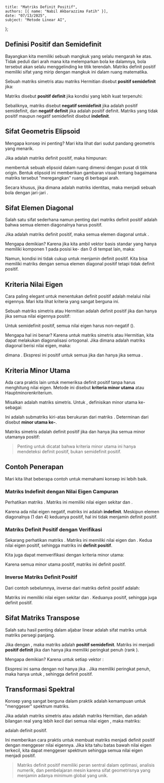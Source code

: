     title: "Matriks Definit Positif",
    authors: [{ name: "Nabil Akbarazzima Fatih" }],
    date: "07/13/2025",
    subject: "Metode Linear AI",
};

## Definisi Positif dan Semidefinit

Bayangkan kita memiliki sebuah mangkuk yang selalu mengarah ke atas. Tidak peduli dari arah mana kita melemparkan bola ke dalamnya, bola tersebut akan selalu menggelinding ke titik terendah. Matriks definit positif memiliki sifat yang mirip dengan mangkuk ini dalam ruang matematika.

Sebuah matriks simetris <InlineMath math="A \in \mathbb{R}^{n \times n}" /> atau matriks Hermitian <InlineMath math="A \in \mathbb{C}^{n \times n}" /> disebut **positif semidefinit** jika:

<MathContainer>
<BlockMath math="x^T A x \geq 0 \text{ untuk semua } x \in \mathbb{R}^n" />
<BlockMath math="x^H A x \geq 0 \text{ untuk semua } x \in \mathbb{C}^n" />
</MathContainer>

Matriks disebut **positif definit** jika kondisi yang lebih kuat terpenuhi:

<MathContainer>
<BlockMath math="x^T A x > 0 \text{ untuk semua } x \neq 0 \text{ dalam } \mathbb{R}^n" />
<BlockMath math="x^H A x > 0 \text{ untuk semua } x \neq 0 \text{ dalam } \mathbb{C}^n" />
</MathContainer>

Sebaliknya, matriks disebut **negatif semidefinit** jika <InlineMath math="-A" /> adalah positif semidefinit, dan **negatif definit** jika <InlineMath math="-A" /> adalah positif definit. Matriks yang tidak positif maupun negatif semidefinit disebut **indefinit**.

## Sifat Geometris Elipsoid

Mengapa konsep ini penting? Mari kita lihat dari sudut pandang geometris yang menarik.

Jika <InlineMath math="A" /> adalah matriks definit positif, maka himpunan:

<BlockMath math="E = \{x \in \mathbb{R}^n : x^T A x = 1\}" />

membentuk sebuah elipsoid dalam ruang <InlineMath math="n" /> dimensi dengan pusat di titik origin. Bentuk elipsoid ini memberikan gambaran visual tentang bagaimana matriks tersebut "meregangkan" ruang di berbagai arah.

Secara khusus, jika <InlineMath math="A = \frac{1}{r^2} I" /> dimana <InlineMath math="I" /> adalah matriks identitas, maka <InlineMath math="E" /> menjadi sebuah bola dengan jari-jari <InlineMath math="r" />.

## Sifat Elemen Diagonal

Salah satu sifat sederhana namun penting dari matriks definit positif adalah bahwa semua elemen diagonalnya harus positif.

Jika <InlineMath math="A" /> adalah matriks definit positif, maka semua elemen diagonal <InlineMath math="a_{ii} > 0" /> untuk <InlineMath math="i = 1, 2, \ldots, n" />.

Mengapa demikian? Karena jika kita ambil vektor basis standar <InlineMath math="e_i" /> yang hanya memiliki komponen 1 pada posisi ke-<InlineMath math="i" /> dan 0 di tempat lain, maka:

<BlockMath math="a_{ii} = e_i^T A e_i > 0" />

Namun, kondisi ini tidak cukup untuk menjamin definit positif. Kita bisa memiliki matriks dengan semua elemen diagonal positif tetapi tidak definit positif.

## Kriteria Nilai Eigen

Cara paling elegant untuk menentukan definit positif adalah melalui nilai eigennya. Mari kita lihat kriteria yang sangat berguna ini.

Sebuah matriks simetris <InlineMath math="A \in \mathbb{R}^{n \times n}" /> atau Hermitian <InlineMath math="A \in \mathbb{C}^{n \times n}" /> adalah definit positif jika dan hanya jika semua nilai eigennya positif:

<BlockMath math="\lambda_1, \lambda_2, \ldots, \lambda_n > 0" />

Untuk semidefinit positif, semua nilai eigen harus non-negatif (<InlineMath math="\lambda_i \geq 0" />).

Mengapa hal ini benar? Karena untuk matriks simetris atau Hermitian, kita dapat melakukan diagonalisasi ortogonal. Jika <InlineMath math="A = Q \Lambda Q^T" /> dimana <InlineMath math="\Lambda" /> adalah matriks diagonal berisi nilai eigen, maka:

<BlockMath math="x^T A x = x^T Q \Lambda Q^T x = y^T \Lambda y = \sum_{i=1}^n \lambda_i y_i^2" />

dimana <InlineMath math="y = Q^T x" />. Ekspresi ini positif untuk semua <InlineMath math="x \neq 0" /> jika dan hanya jika semua <InlineMath math="\lambda_i > 0" />.

## Kriteria Minor Utama

Ada cara praktis lain untuk memeriksa definit positif tanpa harus menghitung nilai eigen. Metode ini disebut **kriteria minor utama** atau Hauptminorenkriterium.

Misalkan <InlineMath math="A \in \mathbb{R}^{n \times n}" /> adalah matriks simetris. Untuk <InlineMath math="k = 1, 2, \ldots, n" />, definisikan minor utama ke-<InlineMath math="k" /> sebagai:

<BlockMath math="A_k = \begin{pmatrix} a_{11} & \cdots & a_{1k} \\ \vdots & \ddots & \vdots \\ a_{k1} & \cdots & a_{kk} \end{pmatrix}" />

Ini adalah submatriks kiri-atas berukuran <InlineMath math="k \times k" /> dari matriks <InlineMath math="A" />. Determinan dari <InlineMath math="A_k" /> disebut **minor utama ke-<InlineMath math="k" />**.

Matriks simetris <InlineMath math="A" /> adalah definit positif jika dan hanya jika semua minor utamanya positif:

<BlockMath math="\det A_k > 0 \text{ untuk semua } k = 1, 2, \ldots, n" />

> Penting untuk dicatat bahwa kriteria minor utama ini hanya mendeteksi definit positif, bukan semidefinit positif.

## Contoh Penerapan

Mari kita lihat beberapa contoh untuk memahami konsep ini lebih baik.

### Matriks Indefinit dengan Nilai Eigen Campuran

Perhatikan matriks <InlineMath math="A = \begin{pmatrix} 1 & 5 \\ 5 & 4 \end{pmatrix}" />. Matriks ini memiliki nilai eigen sekitar <InlineMath math="\lambda_1 \approx 7.7202" /> dan <InlineMath math="\lambda_2 \approx -2.7202" />. 

Karena ada nilai eigen negatif, matriks ini adalah **indefinit**. Meskipun elemen diagonalnya (1 dan 4) keduanya positif, hal ini tidak menjamin definit positif.

### Matriks Definit Positif dengan Verifikasi

Sekarang perhatikan matriks <InlineMath math="A = \begin{pmatrix} 5 & 1 \\ 1 & 4 \end{pmatrix}" />. Matriks ini memiliki nilai eigen <InlineMath math="\lambda_1 \approx 5.6180" /> dan <InlineMath math="\lambda_2 \approx 3.3820" />. Kedua nilai eigen positif, sehingga matriks ini **definit positif**.

Kita juga dapat memverifikasi dengan kriteria minor utama:

<MathContainer>
<BlockMath math="A_1 = (5), \quad \det A_1 = 5 > 0" />
<BlockMath math="A_2 = \begin{pmatrix} 5 & 1 \\ 1 & 4 \end{pmatrix}, \quad \det A_2 = 20 - 1 = 19 > 0" />
</MathContainer>

Karena semua minor utama positif, matriks ini definit positif.

### Inverse Matriks Definit Positif

Dari contoh sebelumnya, inverse dari matriks definit positif adalah:

<BlockMath math="A^{-1} = \begin{pmatrix} 4/19 & -1/19 \\ -1/19 & 5/19 \end{pmatrix}" />

Matriks ini memiliki nilai eigen sekitar <InlineMath math="\lambda_1 \approx 0.17800" /> dan <InlineMath math="\lambda_2 \approx 0.29569" />. Keduanya positif, sehingga <InlineMath math="A^{-1}" /> juga definit positif.

## Sifat Matriks Transpose

Salah satu hasil penting dalam aljabar linear adalah sifat matriks <InlineMath math="A^T A" /> untuk matriks persegi panjang.

Jika <InlineMath math="A \in \mathbb{R}^{m \times n}" /> dengan <InlineMath math="m \geq n" />, maka matriks <InlineMath math="A^T A \in \mathbb{R}^{n \times n}" /> adalah **positif semidefinit**. Matriks ini menjadi **positif definit** jika dan hanya jika <InlineMath math="A" /> memiliki peringkat penuh (rank <InlineMath math="n" />).

Mengapa demikian? Karena untuk setiap vektor <InlineMath math="x \in \mathbb{R}^n" />:

<BlockMath math="x^T (A^T A) x = (Ax)^T (Ax) = \|Ax\|^2 \geq 0" />

Ekspresi ini sama dengan nol hanya jika <InlineMath math="Ax = 0" />. Jika <InlineMath math="A" /> memiliki peringkat penuh, maka <InlineMath math="Ax = 0" /> hanya untuk <InlineMath math="x = 0" />, sehingga <InlineMath math="A^T A" /> definit positif.

## Transformasi Spektral

Konsep yang sangat berguna dalam praktik adalah kemampuan untuk "menggeser" spektrum matriks.

Jika <InlineMath math="A \in \mathbb{R}^{n \times n}" /> adalah matriks simetris atau <InlineMath math="A \in \mathbb{C}^{n \times n}" /> adalah matriks Hermitian, dan <InlineMath math="t" /> adalah bilangan real yang lebih kecil dari semua nilai eigen <InlineMath math="A" />, maka matriks:

<BlockMath math="A - tI" />

adalah definit positif.

Ini memberikan cara praktis untuk membuat matriks menjadi definit positif dengan menggeser nilai eigennya. Jika kita tahu batas bawah nilai eigen terkecil, kita dapat menggeser spektrum sehingga semua nilai eigen menjadi positif.

> Matriks definit positif memiliki peran sentral dalam optimasi, analisis numerik, dan pembelajaran mesin karena sifat geometrisnya yang menjamin adanya minimum global yang unik.